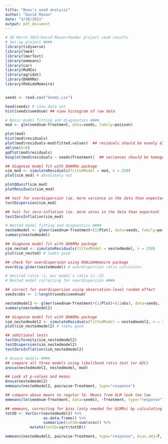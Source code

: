 ```yaml
---
title: "Beau's seed analysis"
author: "David Mason"
date: "3/30/2021"
output: pdf_document
---
```


```r
# 30 March 2021—David Mason—Feeder project seed results
# Set-up project ####
library(tidyverse)
library(lme4)
library(lmerTest)
library(emmeans)
library(car)
library(MuMIn)
library(agridat)
library(DHARMa)
library(RVAideMemoire)


seeds <- read.csv("Seeds.csv")

head(seeds) # view data set
hist(seeds$seednum) ## view histogram of raw data

# Basic model fitting and diagnostics ####
mod <- glm(seednum~Treatment, data=seeds, family=poisson)

plot(mod)
hist(mod$residuals)
plot(mod$residuals~mod$fitted.values)  ## residuals should be evenly dispersed around 0 across the range of x's
abline(h=0) 
qqPlot(mod$residuals)
boxplot(mod$residuals ~ seeds$Treatment)  ## variances should be homogeneous for each group

## diagnose model fit with DHARMa package
sim_mod <- simulateResiduals(fittedModel = mod, n = 250)
plot(sim_mod) # absolutely not

plotQQunif(sim_mod)
plotResiduals(sim_mod)

## test for overdispersion (ie. more variance in the data than expected)
testDispersion(sim_mod)

## test for zero-inflation (ie. more zeros in the data than expected)
testZeroInflation(sim_mod)

# Nested model fitting and diagnostics ####
nestedmodel <- glmer(seednum~Treatment+(1|Plot), data=seeds, family=poisson)
summary(nestedmodel)

## diagnose model fit with DHARMa package
sim_nested <- simulateResiduals(fittedModel = nestedmodel, n = 250)
plot(sim_nested) # looks good

## check for overdispersion using RVAideMemoire package
overdisp.glmer(nestedmodel) # overdispersion ratio calculator 

# desired ratio ~1, our model's ratio is ~32
# Nested model correcting for overdispersion ####

## correct for overdispersion using observation-level random effect
seeds$obs <- 1:length(seeds$seednum)

nestedmodel2 <- glmer(seednum~Treatment+(1|Plot)+(1|obs), data=seeds, family=poisson)
summary(nestedmodel2)

## diagnose model fit with DHARMa package
sim_nestedmodel2 <- simulateResiduals(fittedModel = nestedmodel2, n = 250)
plot(sim_nestedmodel2) # looks good

## additional tests
testUniformity(sim_nestedmodel2)
testDispersion(sim_nestedmodel2)
testZeroInflation(sim_nestedmodel2)

# Assess models ####
## compare all three models using likelihood ratio test (or AIC)
anova(nestedmodel2, nestedmodel, mod)

## Look at p-values and means
Anova(nestedmodel2)
emmeans(nestedmodel2, pairwise~Treatment, type="response")

## compare above means to regular lm. Means from GLM look too low
emmeans(lm(seednum~Treatment, data=seeds), ~Treatment, type="response")

## emmeans, correcting for bias (only needed for GLMMs) by calculating the total SD of the random effect variance components
totSD <- VarCorr(nestedmodel2) %>% 
				 as.data.frame() %>% 
				 summarize(totSD=sum(vcov)) %>% 
	       mutate(totSD=sqrt(totSD))

emmeans(nestedmodel2, pairwise~Treatment, type="response", bias.adj=T, sigma=totSD$totSD)

```
